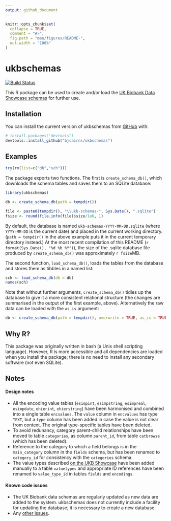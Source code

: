 ```yaml
---
output: github_document
---
```


<!-- README.md is generated from README.Rmd. Please edit that file -->

```r
knitr::opts_chunk$set(
  collapse = TRUE,
  comment = "#>",
  fig.path = "man/figures/README-",
  out.width = "100%"
)
```
# ukbschemas

<!-- badges: start -->
[![Build Status](https://travis-ci.com/bjcairns/ukbschemas.svg?token=tA2cYTLpigx5VuTgcHFd&branch=master)](https://travis-ci.com/bjcairns/ukbschemas)
<!-- badges: end -->

This R package can be used to create and/or load the [UK Biobank Data Showcase schemas](http://biobank.ctsu.ox.ac.uk/crystal/schema.cgi) for further use.

## Installation

You can install the current version of ukbschemas from [GitHub](https://github.com/) with:

``` r
# install.packages("devtools")
devtools::install_github("bjcairns/ukbschemas")
```
## Examples

```r
try(rm(list=c("db","sch")))
```

The package exports two functions. The first is `create_schema_db()`, which downloads the schema tables and saves them to an SQLite database:

```r
library(ukbschemas)

db <- create_schema_db(path = tempdir())
```

```r
file <- paste0(tempdir(), "\\ukb-schemas-", Sys.Date(), ".sqlite")
fsize <- round(file.info(file)$size/1e6, 1)
```

By default, the database is named `ukb-schemas-YYYY-MM-DD.sqlite` (where `YYYY-MM-DD` is the current date) and placed in the current working directory. (`path = tempdir()` in the above example puts it in the current temporary directory instead.) At the most recent compilation of this README (`r format(Sys.Date(), "%d %b %Y")`), the size of the .sqlite database file produced by `create_schema_db()` was approximately `r fsize`MB.

The second function, `load_schema_db()`, loads the tables from the database and stores them as tibbles in a named list:

```r
sch <- load_schema_db(db = db)
names(sch)
```

Note that without further arguments, `create_schema_db()` tidies up the database to give it a more consistent relational structure (the changes are summarised in the output of the first example, above). Alternatively the raw data can be loaded with the `as_is` argument:

```r
db <- create_schema_db(path = tempdir(), overwrite = TRUE, as_is = TRUE)
```

## Why R?

This package was originally written in bash (a Unix shell scripting language). However, R is more accessible and all dependencies are loaded when you install the package; there is no need to install any secondary software (not even SQLite).

## Notes

#### Design notes

* All the encoding value tables (`esimpint`, `esimpstring`, `esimpreal`, `esimpdate`, `ehierint`, `ehierstring`) have been harmonised and combined into a single table `encvalues`. The `value` column in `encvalues` has type `TEXT`, but a `type` column has been added in case the value is not clear from context. The original type-specific tables have been deleted.
* To avoid redunancy, category parent-child relationships have been moved to table `categories`, as column `parent_id`, from table `catbrowse` (which has been deleted).
* Reference to the category to which a field belongs is in the `main_category` column in the `fields` schema, but has been renamed to `category_id` for consistency with the `categories` schema.
* The value types described [on the UKB Showcase](http://biobank.ctsu.ox.ac.uk/crystal/help.cgi?cd=value_type) have been added manually to a table `valuetypes` and appropriate ID references have been renamed to `value_type_id` in tables `fields` and `encodings`.

#### Known code issues

* The UK Biobank data schemas are regularly updated as new data are added to the system. ukbschemas does not currently include a facility for updating the database; it is necessary to create a new database.
* Any [other issues](https://github.com/bjcairns/ukbschemas/issues).

